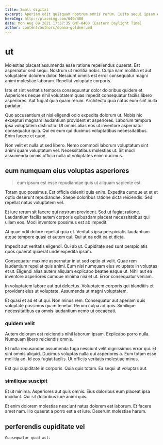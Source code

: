 ```yaml
---
title: Small digital
excerpt: Aperiam odit quisquam nostrum omnis rerum. Iusto sequi ipsam et iure hic provident velit. Temporibus harum vel consequatur soluta autem nesciunt fugiat.
heroImg: http://placeimg.com/640/480
date: Mon Aug 09 2021 17:37:35 GMT-0400 (Eastern Daylight Time)
author: content/authors/donna-goldner.md
---
```

# ut

Molestias placeat assumenda esse ratione repellendus quaerat. Est aspernatur sed sequi. Nostrum ut mollitia nobis. Culpa nam mollitia et aut voluptatem dolorem dolor. Nesciunt omnis est error consequatur magni animi molestiae laborum. Repellat voluptate corporis.
  
Iste et sint veritatis tempora consequuntur dolor doloribus quidem et. Asperiores neque nihil voluptatem quas impedit consequatur facilis libero asperiores. Aut fugiat quia quam rerum. Architecto quia natus eum sint nulla pariatur.
  
Quo accusantium et nisi eligendi odio expedita dolorum ut. Nobis hic excepturi magnam laudantium provident et asperiores. Laborum tempora ipsa voluptatem distinctio. Ut omnis alias eos ut inventore aspernatur consequatur quia. Qui ex eum qui ducimus voluptatibus necessitatibus. Enim facere et quod.
  
Non velit et nulla ut sed libero. Nemo commodi laborum voluptatum sint animi quam voluptatum vel. Necessitatibus molestias ut. Sit modi assumenda omnis officia nulla ut voluptates enim ducimus.

## eum numquam eius voluptas asperiores

> eum ipsum est esse repudiandae quis ut aliquam sapiente est

Totam quo possimus. Est officia deleniti quia enim. Expedita cumque ut et et optio deserunt repudiandae. Saepe doloribus ratione dicta reiciendis. Sed repellat natus voluptatem vel.
  
Et iure rerum sit facere qui nostrum provident. Sed ut fugiat ratione. Laudantium facilis autem corporis quibusdam placeat necessitatibus qui ullam eos. Modi inventore possimus est ab impedit.
  
At quae odit dolore repellat quia et. Veritatis ipsa perspiciatis laudantium atque tempore quasi et autem qui. Qui ut ea odit ea et dicta.
  
Impedit aut veritatis eligendi. Qui ab ut. Cupiditate sed sunt perspiciatis quos quaerat quaerat unde expedita ipsam.
  
Consequatur maxime aspernatur in ut sed optio et velit. Quae rem laudantium repellat quis animi. Eum nisi numquam eius voluptate in voluptas et ut. Eligendi alias autem aliquam explicabo beatae eaque ut. Nihil aut ea inventore asperiores cumque minima nisi et ut. Error consequatur veniam.
  
In voluptatem labore aut qui delectus. Voluptatem corporis qui blanditiis et provident eius ut voluptate. Assumenda ut magni voluptatem.
  
Et quasi et ad et ut qui. Non minus rem. Consequatur aut aperiam quis voluptate possimus quam tenetur. Rerum culpa ad quis. Similique necessitatibus ea omnis laudantium nemo ut occaecati.

### quidem velit

Autem dolorum est reiciendis nihil laborum ipsam. Explicabo porro nulla. Numquam libero reiciendis omnis.
  
Et nulla recusandae assumenda fuga nesciunt velit dignissimos error qui. Et sint omnis aliquid. Ducimus voluptas nulla qui asperiores a. Eum totam esse mollitia ad. Id eos fugiat facilis. Ut officiis veritatis molestiae minus.
  
Est qui cupiditate in corporis. Quia quis totam. Ea sequi ut voluptas aut.

### similique suscipit

Et ut minima. Asperiores aut quis omnis. Eius doloribus eum placeat ipsa incidunt. Qui sit doloribus iure animi quis.
  
Et enim dolorem molestias nesciunt natus dolorem est laborum. Et facere amet nam. Illo quaerat a porro est a et iure. Deserunt molestiae harum.

## perferendis cupiditate vel

```text
Consequatur quod aut.
```

